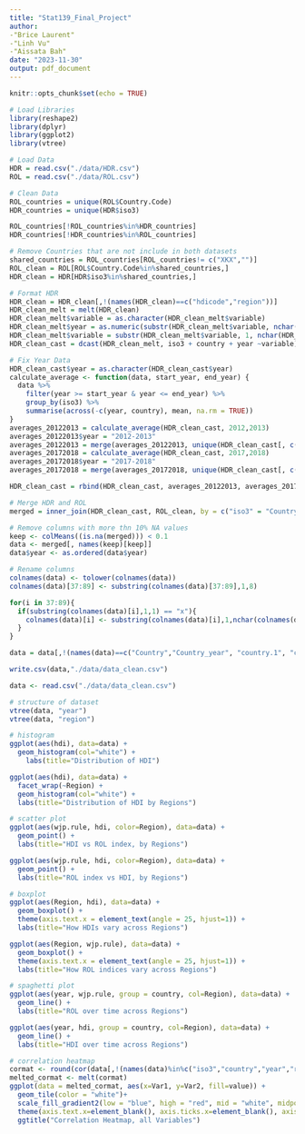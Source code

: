 ```yaml
---
title: "Stat139_Final_Project"
author: 
-"Brice Laurent"
-"Linh Vu"
-"Aissata Bah"
date: "2023-11-30"
output: pdf_document
---
```


```r
knitr::opts_chunk$set(echo = TRUE)
```

```r
# Load Libraries
library(reshape2)
library(dplyr)
library(ggplot2)
library(vtree)

# Load Data
HDR = read.csv("./data/HDR.csv")
ROL = read.csv("./data/ROL.csv")
```

```r
# Clean Data
ROL_countries = unique(ROL$Country.Code)
HDR_countries = unique(HDR$iso3)

ROL_countries[!ROL_countries%in%HDR_countries]
HDR_countries[!HDR_countries%in%ROL_countries]

# Remove Countries that are not include in both datasets
shared_countries = ROL_countries[ROL_countries!= c("XKX","")]
ROL_clean = ROL[ROL$Country.Code%in%shared_countries,]
HDR_clean = HDR[HDR$iso3%in%shared_countries,]

# Format HDR
HDR_clean = HDR_clean[,!(names(HDR_clean)==c("hdicode","region"))]
HDR_clean_melt = melt(HDR_clean)
HDR_clean_melt$variable = as.character(HDR_clean_melt$variable)
HDR_clean_melt$year = as.numeric(substr(HDR_clean_melt$variable, nchar(HDR_clean_melt$variable) - 3, nchar(HDR_clean_melt$variable)))
HDR_clean_melt$variable = substr(HDR_clean_melt$variable, 1, nchar(HDR_clean_melt$variable) - 5)
HDR_clean_cast = dcast(HDR_clean_melt, iso3 + country + year ~variable)

# Fix Year Data
HDR_clean_cast$year = as.character(HDR_clean_cast$year)
calculate_average <- function(data, start_year, end_year) {
  data %>%
    filter(year >= start_year & year <= end_year) %>%
    group_by(iso3) %>%
    summarise(across(-c(year, country), mean, na.rm = TRUE))
}
averages_20122013 = calculate_average(HDR_clean_cast, 2012,2013)
averages_20122013$year = "2012-2013"
averages_20122013 = merge(averages_20122013, unique(HDR_clean_cast[, c("iso3","country")]), by = "iso3")
averages_20172018 = calculate_average(HDR_clean_cast, 2017,2018)
averages_20172018$year = "2017-2018"
averages_20172018 = merge(averages_20172018, unique(HDR_clean_cast[, c("iso3","country")]), by = "iso3")

HDR_clean_cast = rbind(HDR_clean_cast, averages_20122013, averages_20172018)

# Merge HDR and ROL
merged = inner_join(HDR_clean_cast, ROL_clean, by = c("iso3" = "Country.Code", "year" = "Year"))

# Remove columns with more thn 10% NA values
keep <- colMeans((is.na(merged))) < 0.1
data <- merged[, names(keep)[keep]]
data$year <- as.ordered(data$year)

# Rename columns
colnames(data) <- tolower(colnames(data))
colnames(data)[37:89] <- substring(colnames(data)[37:89],1,8)

for(i in 37:89){
  if(substring(colnames(data)[i],1,1) == "x"){
    colnames(data)[i] <- substring(colnames(data)[i],1,nchar(colnames(data)[i])-4)
  }
}

data = data[,!(names(data)==c("Country","Country_year", "country.1", "country_year"))]

write.csv(data,"./data/data_clean.csv")
```

```r
data <- read.csv("./data/data_clean.csv")

# structure of dataset
vtree(data, "year")
vtree(data, "region")

# histogram
ggplot(aes(hdi), data=data) +
  geom_histogram(col="white") +
    labs(title="Distribution of HDI")

ggplot(aes(hdi), data=data) + 
  facet_wrap(~Region) +
  geom_histogram(col="white") +
  labs(title="Distribution of HDI by Regions")

# scatter plot
ggplot(aes(wjp.rule, hdi, color=Region), data=data) +
  geom_point() +
  labs(title="HDI vs ROL index, by Regions")

ggplot(aes(wjp.rule, hdi, color=Region), data=data) +
  geom_point() +
  labs(title="ROL index vs HDI, by Regions")

# boxplot
ggplot(aes(Region, hdi), data=data) +
  geom_boxplot() +
  theme(axis.text.x = element_text(angle = 25, hjust=1)) +
  labs(title="How HDIs vary across Regions")

ggplot(aes(Region, wjp.rule), data=data) +
  geom_boxplot() +
  theme(axis.text.x = element_text(angle = 25, hjust=1)) +
  labs(title="How ROL indices vary across Regions")

# spaghetti plot
ggplot(aes(year, wjp.rule, group = country, col=Region), data=data) +
  geom_line() +
  labs(title="ROL over time across Regions")

ggplot(aes(year, hdi, group = country, col=Region), data=data) +
  geom_line() +
  labs(title="HDI over time across Regions")

# correlation heatmap
cormat <- round(cor(data[,!(names(data)%in%c("iso3","country","year","region"))], use = "na.or.complete"),2)
melted_cormat <- melt(cormat)
ggplot(data = melted_cormat, aes(x=Var1, y=Var2, fill=value)) +  
  geom_tile(color = "white")+
  scale_fill_gradient2(low = "blue", high = "red", mid = "white", midpoint = 0, limit = c(-1,1), space = "Lab", name="Pearson\nCorrelation") +
  theme(axis.text.x=element_blank(), axis.ticks.x=element_blank(), axis.text.y=element_blank(), axis.ticks.y=element_blank()) +
  ggtitle("Correlation Heatmap, all Variables")
```

